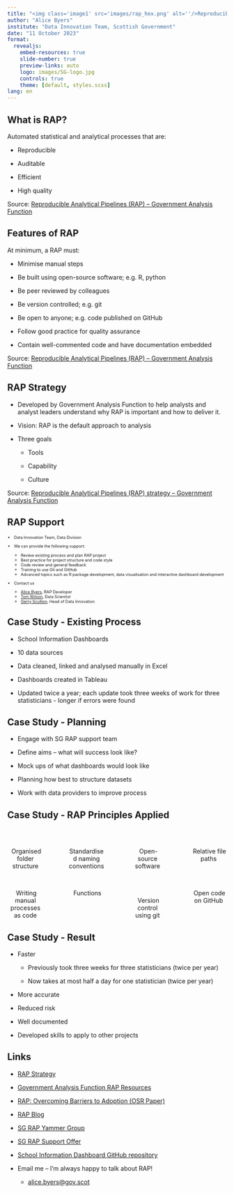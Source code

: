 ```yaml
---
title: "<img class='image1' src='images/rap_hex.png' alt=''/>Reproducible Analytical Pipelines"
author: "Alice Byers"
institute: "Data Innovation Team, Scottish Government"
date: "11 October 2023"
format:
  revealjs: 
    embed-resources: true
    slide-number: true
    preview-links: auto
    logo: images/SG-logo.jpg
    controls: true
    theme: [default, styles.scss]
lang: en
---
```


## What is RAP?

Automated statistical and analytical processes that are:

-   Reproducible

-   Auditable

-   Efficient

-   High quality

::: footer
Source: [Reproducible Analytical Pipelines (RAP) – Government Analysis Function](https://analysisfunction.civilservice.gov.uk/support/reproducible-analytical-pipelines/)
:::

## Features of RAP {.smaller}

At minimum, a RAP must:

-   Minimise manual steps

-   Be built using open-source software; e.g. R, python

-   Be peer reviewed by colleagues

-   Be version controlled; e.g. git

-   Be open to anyone; e.g. code published on GitHub

-   Follow good practice for quality assurance

-   Contain well-commented code and have documentation embedded

::: footer
Source: [Reproducible Analytical Pipelines (RAP) – Government Analysis Function](https://analysisfunction.civilservice.gov.uk/support/reproducible-analytical-pipelines/)
:::

## RAP Strategy {.smaller}

-   Developed by Government Analysis Function to help analysts and analyst leaders understand why RAP is important and how to deliver it.

-   Vision: RAP is the default approach to analysis

-   Three goals

    -   Tools

    -   Capability

    -   Culture

::: footer
Source: [Reproducible Analytical Pipelines (RAP) strategy – Government Analysis Function](https://analysisfunction.civilservice.gov.uk/policy-store/reproducible-analytical-pipelines-strategy/)
:::


## RAP Support

::: {style="font-size: 65%;"}

-   Data Innovation Team, Data Division

-   We can provide the following support:

    -   Review existing process and plan RAP project
    -   Best practice for project structure and code style
    -   Code review and general feedback
    -   Training to use Git and GitHub
    -   Advanced topics such as R package development, data visualisation and interactive dashboard development

-   Contact us

    -   [Alice Byers](mailto:alice.byers@gov.scot), RAP Developer
    -   [Tom Wilson](mailto:thomas.wilson@gov.scot), Data Scientist
    -   [Gerry Scullion](mailto:gerard.scullion@gov.scot), Head of Data Innovation

:::

## Case Study - Existing Process

-   School Information Dashboards

-   10 data sources

-   Data cleaned, linked and analysed manually in Excel

-   Dashboards created in Tableau

-   Updated twice a year; each update took three weeks of work for three statisticians - longer if errors were found

## Case Study - Planning

-   Engage with SG RAP support team

-   Define aims -- what will success look like?

-   Mock ups of what dashboards would look like

-   Planning how best to structure datasets

-   Work with data providers to improve process


## Case Study - RAP Principles Applied {.smaller}

<br>

:::: {.columns}

::: {.column width="22%"}
<center>
<img class='icon' alt='' src='images/folder-open-solid.svg'/>
Organised folder structure

<br>

<img class='icon' alt='' src='images/pencil-solid.svg'/>
Writing manual processes as code
</center>
:::

::: {.column width="4%"}
<!-- empty column to create gap -->
:::

::: {.column width="22%"}
<center>
<img class='icon' alt='' src='images/file-signature-solid.svg'/>
Standardised naming conventions

<br>

<img class='icon' alt='' src='images/gears-solid.svg'/>
Functions
</center>
:::

::: {.column width="4%"}
<!-- empty column to create gap -->
:::

::: {.column width="22%"}
<center>
<img class='icon' alt='' src='images/Rlogo.svg'/>
Open-source software

<br><br>

<img class='icon' alt='' src='images/git.svg'/>
Version control using git
</center>
:::

::: {.column width="4%"}
<!-- empty column to create gap -->
:::

::: {.column width="22%"}
<center>
<img class='icon' alt='' src='images/folder-tree-solid.svg'/>
Relative file paths

<br><br>

<img class='icon' alt='' src='images/github.svg'/>
Open code on GitHub
</center>
:::

::::

## Case Study - Result

-   Faster

    -   Previously took three weeks for three statisticians (twice per year)

    -   Now takes at most half a day for one statistician (twice per year)

-   More accurate

-   Reduced risk

-   Well documented

-   Developed skills to apply to other projects

## Links {.smaller}

-   [RAP Strategy](https://analysisfunction.civilservice.gov.uk/policy-store/reproducible-analytical-pipelines-strategy/)

-   [Government Analysis Function RAP Resources](https://analysisfunction.civilservice.gov.uk/support/reproducible-analytical-pipelines/)

-   [RAP: Overcoming Barriers to Adoption (OSR Paper)](https://osr.statisticsauthority.gov.uk/publication/reproducible-analytical-pipelines-overcoming-barriers-to-adoption/)

-   [RAP Blog](https://dataingovernment.blog.gov.uk/2017/03/27/reproducible-analytical-pipeline/)

-   [SG RAP Yammer Group](https://web.yammer.com/main/groups/eyJfdHlwZSI6Ikdyb3VwIiwiaWQiOiIxOTI2NDMyMzU4NSJ9/all)

-   [SG RAP Support Offer](https://erdm.scotland.gov.uk:8443/documents/A40151583/details)

-   [School Information Dashboard GitHub repository](https://github.com/DataScienceScotland/school-information-dashboard)

-   Email me -- I'm always happy to talk about RAP!

    -   [alice.byers\@gov.scot](mailto:alice.byers@gov.scot)
